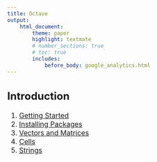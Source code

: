 ```yaml
---
title: Octave
output:
    html_document:
        theme: paper
        highlight: textmate
        # number_sections: true
        # toc: true
        includes:
            before_body: google_analytics.html
---
```


<font size="3">

## Introduction
1. [Getting Started](octave/intro/getting_started.html)
2. [Installing Packages](octave/intro/packages.html)
3. [Vectors and Matrices](octave/intro/vectors_matrices.html)
4. [Cells](octave/intro/cells.html)
5. [Strings](octave/intro/strings.html)
<!-- 6. [Loops and If Statements](octave/intro/loops_if_statements.html) -->
<!-- 7. [File IO](octave/intro/file_io.html) -->
<!-- 8. [Functions](octave/intro/functions.html) -->

</font>

